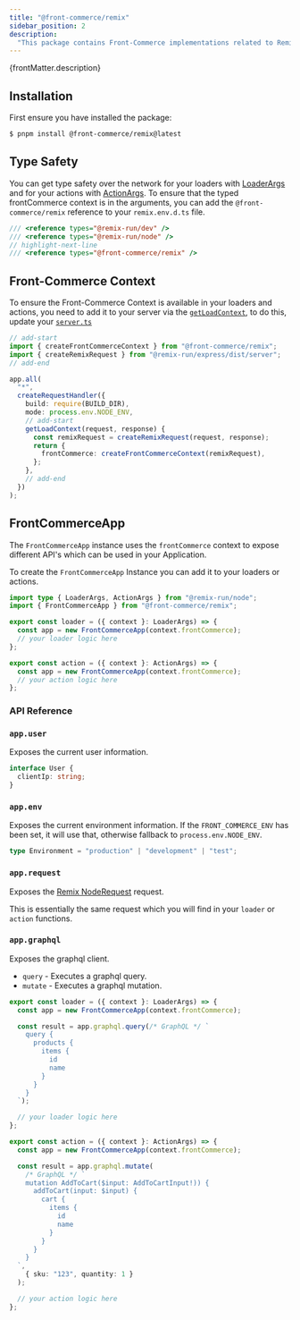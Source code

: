 ```yaml
---
title: "@front-commerce/remix"
sidebar_position: 2
description:
  "This package contains Front-Commerce implementations related to Remix."
---
```


<p>{frontMatter.description}</p>

## Installation

First ensure you have installed the package:

```bash
$ pnpm install @front-commerce/remix@latest
```

## Type Safety

You can get type safety over the network for your loaders with
[LoaderArgs](https://remix.run/docs/en/1.16.0/route/loader#type-safety) and for
your actions with
[ActionArgs](https://remix.run/docs/en/1.16.0/route/action#action). To ensure
that the typed frontCommerce context is in the arguments, you can add the
`@front-commerce/remix` reference to your `remix.env.d.ts` file.

```ts
/// <reference types="@remix-run/dev" />
/// <reference types="@remix-run/node" />
// highlight-next-line
/// <reference types="@front-commerce/remix" />
```

## Front-Commerce Context

To ensure the Front-Commerce Context is available in your loaders and actions,
you need to add it to your server via the
[`getLoadContext`](https://remix.run/docs/en/1.16.0/route/loader#context), to do
this, update your
[`server.ts`](https://gitlab.blackswift.cloud/front-commerce/front-commerce/-/blob/b99f0475ce494591a54fdc2b904e956a083e9b51/skeleton/server.ts)

```ts
// add-start
import { createFrontCommerceContext } from "@front-commerce/remix";
import { createRemixRequest } from "@remix-run/express/dist/server";
// add-end

app.all(
  "*",
  createRequestHandler({
    build: require(BUILD_DIR),
    mode: process.env.NODE_ENV,
    // add-start
    getLoadContext(request, response) {
      const remixRequest = createRemixRequest(request, response);
      return {
        frontCommerce: createFrontCommerceContext(remixRequest),
      };
    },
    // add-end
  })
);
```

## FrontCommerceApp

The `FrontCommerceApp` instance uses the `frontCommerce` context to expose
different API's which can be used in your Application.

To create the `FrontCommerceApp` Instance you can add it to your loaders or
actions.

```ts
import type { LoaderArgs, ActionArgs } from "@remix-run/node";
import { FrontCommerceApp } from "@front-commerce/remix";

export const loader = ({ context }: LoaderArgs) => {
  const app = new FrontCommerceApp(context.frontCommerce);
  // your loader logic here
};

export const action = ({ context }: ActionArgs) => {
  const app = new FrontCommerceApp(context.frontCommerce);
  // your action logic here
};
```

### API Reference

### `app.user`

Exposes the current user information.

```ts
interface User {
  clientIp: string;
}
```

### `app.env`

Exposes the current environment information. If the `FRONT_COMMERCE_ENV` has
been set, it will use that, otherwise fallback to `process.env.NODE_ENV`.

```ts
type Environment = "production" | "development" | "test";
```

### `app.request`

Exposes the
[Remix NodeRequest](https://github.com/remix-run/remix/blob/410e9d8aac044b3453c1dddbeb0bcc1d53cdec68/packages/remix-node/fetch.ts#LL34C1-L46C2)
request.

This is essentially the same request which you will find in your `loader` or
`action` functions.

### `app.graphql`

Exposes the graphql client.

- `query` - Executes a graphql query.
- `mutate` - Executes a graphql mutation.

```ts
export const loader = ({ context }: LoaderArgs) => {
  const app = new FrontCommerceApp(context.frontCommerce);

  const result = app.graphql.query(/* GraphQL */ `
    query {
      products {
        items {
          id
          name
        }
      }
    }
  `);

  // your loader logic here
};

export const action = ({ context }: ActionArgs) => {
  const app = new FrontCommerceApp(context.frontCommerce);

  const result = app.graphql.mutate(
    /* GraphQL */ `
    mutation AddToCart($input: AddToCartInput!)) {
      addToCart(input: $input) {
        cart {
          items {
            id
            name
          }
        }
      }
    }
  `,
    { sku: "123", quantity: 1 }
  );

  // your action logic here
};
```
